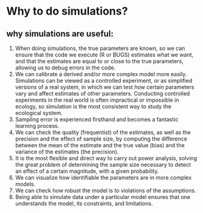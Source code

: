 # Why to do simulations? {#why}

## why simulations are useful:

1. When doing simulations, the true parameters are known, so we can ensure that the code we execute (R or BUGS) estimates what we want, and that the estimates are equal to or close to the true parameters, allowing us to debug errors in the code.
  2. We can calibrate a derived and/or more complex model more easily. Simulations can be viewed as a controlled experiment, or as simplified versions of a real system, in which we can test how certain parameters vary and affect estimates of other parameters. Conducting controlled experiments in the real world is often impractical or impossible in ecology, so simulation is the most consistent way to study the ecological system.
  3. Sampling error is experienced firsthand and becomes a fantastic learning process.
  4. We can check the quality (frequentist) of the estimates, as well as the precision and the effect of sample size, by computing the difference between the mean of the estimate and the true value (bias) and the variance of the estimates (the precision).
  5. It is the most flexible and direct way to carry out power analysis, solving the great problem of determining the sample size necessary to detect an effect of a certain magnitude, with a given probability.
  6. We can visualize how identifiable the parameters are in more complex models.
  7. We can check how robust the model is to violations of the assumptions.
  8. Being able to simulate data under a particular model ensures that one understands the model, its constraints, and limitations.
